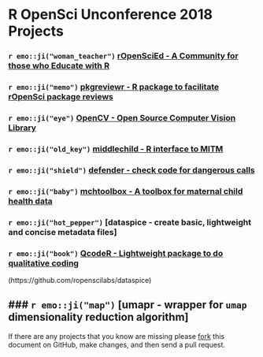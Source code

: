 # R OpenSci Unconference 2018 Projects

### `r emo::ji("woman_teacher")` [rOpenSciEd - A Community for those who Educate with R](https://github.com/ropenscilabs/rOpenSciEd)

### `r emo::ji("memo")` [pkgreviewr - R package to facilitate rOpenSci package reviews](https://github.com/ropenscilabs/pkgreviewr)

### `r emo::ji("eye")` [OpenCV - Open Source Computer Vision Library](https://github.com/ropenscilabs/opencv)

### `r emo::ji("old_key")` [middlechild - R interface to MITM](https://github.com/ropenscilabs/middlechild)

### `r emo::ji("shield")` [defender - check code for dangerous calls](https://github.com/ropenscilabs/defender)

### `r emo::ji("baby")` [mchtoolbox - A toolbox for maternal child health data](https://github.com/ropenscilabs/mchtoolbox)

### `r emo::ji("hot_pepper")` [dataspice - create basic, lightweight and concise metadata files]

### `r emo::ji("book")`  [QcodeR - Lightweight package to do qualitative coding](https://github.com/ropenscilabs/qcoder)

(https://github.com/ropenscilabs/dataspice)

### `r emo::ji("map")` [umapr - wrapper for `umap` dimensionality reduction algorithm]
---

If there are any projects that you know are missing please
[fork](https://github.com/ropenscilabs/runconf18-projects) 
this document on GitHub, make changes, and then send a pull
request.
